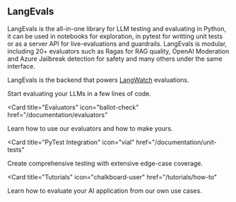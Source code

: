 ## LangEvals

LangEvals is the all-in-one library for LLM testing and evaluating in Python, it can be used in notebooks for exploration, in pytest for writting unit tests or as a server API for live-evaluations and guardrails. 
LangEvals is modular, including 20+ evaluators such as Ragas for RAG quality, OpenAI Moderation and Azure Jailbreak detection for safety and many others under the same interface.

LangEvals is the backend that powers [LangWatch](https://github.com/langwatch/langwatch) evaluations.

<CardGroup>

<Card title="Quickstart" icon="stars" href="/documentation/quickstart">
  Start evaluating your LLMs in a few lines of code.
</Card>

<Card
  title="Evaluators"
  icon="ballot-check"
  href="/documentation/evaluators"
>
  Learn how to use our evaluators and how to make yours.
</Card>

<Card
  title="PyTest Integration"
  icon="vial"
  href="/documentation/unit-tests"
>
  Create comprehensive testing with extensive edge-case coverage.
</Card>

<Card
  title="Tutorials"
  icon="chalkboard-user"
  href="/tutorials/how-to"
>
  Learn how to evaluate your AI application from our own use cases.
</Card>

</CardGroup>